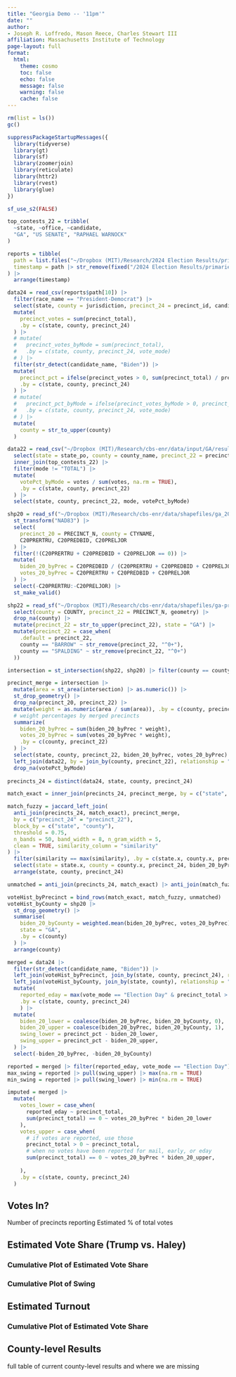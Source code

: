 ```yaml
---
title: "Georgia Demo -- '11pm'"
date: ""
author: 
- Joseph R. Loffredo, Mason Reece, Charles Stewart III
affiliation: Massachusetts Institute of Technology
page-layout: full
format:
  html:
    theme: cosmo
    toc: false
    echo: false
    message: false
    warning: false
    cache: false
---
```


```r
rm(list = ls())
gc()

suppressPackageStartupMessages({
  library(tidyverse)
  library(gt)
  library(sf)
  library(zoomerjoin)
  library(reticulate)
  library(httr2)
  library(rvest)
  library(glue)
})

sf_use_s2(FALSE)

top_contests_22 = tribble(
  ~state, ~office, ~candidate,
  "GA", "US SENATE", "RAPHAEL WARNOCK"
)

reports = tibble(
  path = list.files("~/Dropbox (MIT)/Research/2024 Election Results/primaries/data/clean/GA", pattern = "\\d+\\.csv", full.names = TRUE),
  timestamp = path |> str_remove(fixed("/2024 Election Results/primaries/data/clean/GA/")) |> str_extract("\\d{4}.*?(\\d{2}(?:\\.csv))") |> str_remove(fixed(".csv")) |> ydm_hms(tz = "US/Eastern")
) |> 
  arrange(timestamp)

data24 = read_csv(reports$path[10]) |> 
  filter(race_name == "President-Democrat") |> 
  select(state, county = jurisdiction, precinct_24 = precinct_id, candidate_name, vote_mode, precinct_total) |> 
  mutate(
    precinct_votes = sum(precinct_total),
    .by = c(state, county, precinct_24)
  ) |> 
  # mutate(
  #   precinct_votes_byMode = sum(precinct_total),
  #   .by = c(state, county, precinct_24, vote_mode)
  # ) |> 
  filter(str_detect(candidate_name, "Biden")) |> 
  mutate(
    precinct_pct = ifelse(precinct_votes > 0, sum(precinct_total) / precinct_votes, NA),
    .by = c(state, county, precinct_24)
  ) |> 
  # mutate(
  #   precinct_pct_byMode = ifelse(precinct_votes_byMode > 0, precinct_total / precinct_votes_byMode, NA),
  #   .by = c(state, county, precinct_24, vote_mode)
  # ) |> 
  mutate(
    county = str_to_upper(county)
  )

data22 = read_csv("~/Dropbox (MIT)/Research/cbs-enr/data/input/GA/results_2022.csv") |> 
  select(state = state_po, county = county_name, precinct_22 = precinct, office, candidate, mode, votes) |> 
  inner_join(top_contests_22) |>
  filter(mode != "TOTAL") |> 
  mutate(
    votePct_byMode = votes / sum(votes, na.rm = TRUE),
    .by = c(state, county, precinct_22)
  ) |> 
  select(state, county, precinct_22, mode, votePct_byMode)

shp20 = read_sf("~/Dropbox (MIT)/Research/cbs-enr/data/shapefiles/ga_2020/") |> 
  st_transform("NAD83") |>
  select(
    precinct_20 = PRECINCT_N, county = CTYNAME,
    C20PRERTRU, C20PREDBID, C20PRELJOR
  ) |> 
  filter(!(C20PRERTRU + C20PREDBID + C20PRELJOR == 0)) |>
  mutate(
    biden_20_byPrec = C20PREDBID / (C20PRERTRU + C20PREDBID + C20PRELJOR),
    votes_20_byPrec = C20PRERTRU + C20PREDBID + C20PRELJOR
  ) |>
  select(-C20PRERTRU:-C20PRELJOR) |> 
  st_make_valid()

shp22 = read_sf("~/Dropbox (MIT)/Research/cbs-enr/data/shapefiles/ga-precincts2022-shape/") |> 
  select(county = COUNTY, precinct_22 = PRECINCT_N, geometry) |> 
  drop_na(county) |> 
  mutate(precinct_22 = str_to_upper(precinct_22), state = "GA") |> 
  mutate(precinct_22 = case_when(
    .default = precinct_22,
    county == "BARROW" ~ str_remove(precinct_22, "^0+"),
    county == "SPALDING" ~ str_remove(precinct_22, "^0+")
  ))

intersection = st_intersection(shp22, shp20) |> filter(county == county.1)

precinct_merge = intersection |> 
  mutate(area = st_area(intersection) |> as.numeric()) |> 
  st_drop_geometry() |>
  drop_na(precinct_20, precinct_22) |> 
  mutate(weight = as.numeric(area / sum(area)), .by = c(county, precinct_22)) |> 
  # weight percentages by merged precincts
  summarize(
    biden_20_byPrec = sum(biden_20_byPrec * weight),
    votes_20_byPrec = sum(votes_20_byPrec * weight),
    .by = c(county, precinct_22)
  ) |> 
  select(state, county, precinct_22, biden_20_byPrec, votes_20_byPrec) |> 
  left_join(data22, by = join_by(county, precinct_22), relationship = "many-to-many") |> 
  drop_na(votePct_byMode)
  
precincts_24 = distinct(data24, state, county, precinct_24)

match_exact = inner_join(precincts_24, precinct_merge, by = c("state", "county", "precinct_24" = "precinct_22"))

match_fuzzy = jaccard_left_join(
  anti_join(precincts_24, match_exact), precinct_merge,
  by = c("precinct_24" = "precinct_22"),
  block_by = c("state", "county"),
  threshold = 0.75,
  n_bands = 50, band_width = 8, n_gram_width = 5,
  clean = TRUE, similarity_column = "similarity"
) |> 
  filter(similarity == max(similarity), .by = c(state.x, county.x, precinct_24)) |> 
  select(state = state.x, county = county.x, precinct_24, biden_20_byPrec, votes_20_byPrec, votePct_byMode) |> 
  arrange(state, county, precinct_24)

unmatched = anti_join(precincts_24, match_exact) |> anti_join(match_fuzzy)

voteHist_byPrecinct = bind_rows(match_exact, match_fuzzy, unmatched)
voteHist_byCounty = shp20 |> 
  st_drop_geometry() |> 
  summarise(
    biden_20_byCounty = weighted.mean(biden_20_byPrec, votes_20_byPrec),
    state = "GA",
    .by = c(county)
  ) |> 
  arrange(county)

merged = data24 |> 
  filter(str_detect(candidate_name, "Biden")) |> 
  left_join(voteHist_byPrecinct, join_by(state, county, precinct_24), relationship = "many-to-many") |> 
  left_join(voteHist_byCounty, join_by(state, county), relationship = "many-to-many") |> 
  mutate(
    reported_eday = max(vote_mode == "Election Day" & precinct_total > 0) == 1,
    .by = c(state, county, precinct_24)
    ) |> 
  mutate(
    biden_20_lower = coalesce(biden_20_byPrec, biden_20_byCounty, 0),
    biden_20_upper = coalesce(biden_20_byPrec, biden_20_byCounty, 1),
    swing_lower = precinct_pct - biden_20_lower,
    swing_upper = precinct_pct - biden_20_upper,
  ) |> 
  select(-biden_20_byPrec, -biden_20_byCounty)

reported = merged |> filter(reported_eday, vote_mode == "Election Day")
max_swing = reported |> pull(swing_upper) |> max(na.rm = TRUE)
min_swing = reported |> pull(swing_lower) |> min(na.rm = TRUE)

imputed = merged |> 
  mutate(
    votes_lower = case_when(
      reported_eday ~ precinct_total,
      sum(precinct_total) == 0 ~ votes_20_byPrec * biden_20_lower
    ),
    votes_upper = case_when(
      # if votes are reported, use those
      precinct_total > 0 ~ precinct_total,
      # when no votes have been reported for mail, early, or eday
      sum(precinct_total) == 0 ~ votes_20_byPrec * biden_20_upper,
      
    ),
    .by = c(state, county, precinct_24)
  )

```


## Votes In?

Number of precincts reporting
Estimated % of total votes

## Estimated Vote Share (Trump vs. Haley)

<!-- point estimate and uncertainty bounds -->

### Cumulative Plot of Estimated Vote Share

### Cumulative Plot of Swing

## Estimated Turnout

### Cumulative Plot of Estimated Vote Share

## County-level Results

full table of current county-level results and where we are missing

